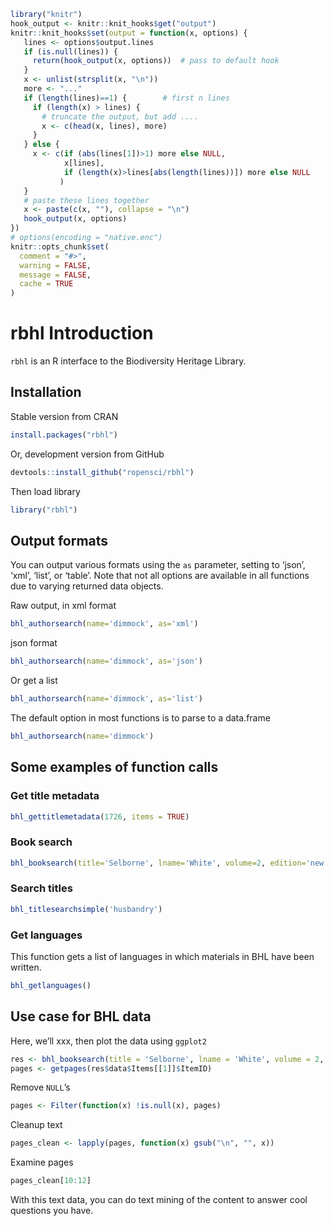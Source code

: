 <!--
%\VignetteEngine{knitr::knitr}
%\VignetteIndexEntry{rbhl vignette}
%\VignetteEncoding{UTF-8}
-->

```r
library("knitr")
hook_output <- knitr::knit_hooks$get("output")
knitr::knit_hooks$set(output = function(x, options) {
   lines <- options$output.lines
   if (is.null(lines)) {
     return(hook_output(x, options))  # pass to default hook
   }
   x <- unlist(strsplit(x, "\n"))
   more <- "..."
   if (length(lines)==1) {        # first n lines
     if (length(x) > lines) {
       # truncate the output, but add ....
       x <- c(head(x, lines), more)
     }
   } else {
     x <- c(if (abs(lines[1])>1) more else NULL,
            x[lines],
            if (length(x)>lines[abs(length(lines))]) more else NULL
           )
   }
   # paste these lines together
   x <- paste(c(x, ""), collapse = "\n")
   hook_output(x, options)
})
# options(encoding = "native.enc")
knitr::opts_chunk$set(
  comment = "#>", 
  warning = FALSE, 
  message = FALSE,
  cache = TRUE
)

```

rbhl Introduction
======

`rbhl` is an R interface to the Biodiversity Heritage Library.

## Installation

Stable version from CRAN

```r
install.packages("rbhl")
```

Or, development version from GitHub

```r
devtools::install_github("ropensci/rbhl")
```

Then load library

```r
library("rbhl")
```

## Output formats

You can output various formats using the `as` parameter, setting to 'json', 'xml', 'list', or 'table'. Note that not all options are available in all functions due to varying returned data objects.

Raw output, in xml format

```r
bhl_authorsearch(name='dimmock', as='xml')
```

json format

```r
bhl_authorsearch(name='dimmock', as='json')
```

Or get a list

```r
bhl_authorsearch(name='dimmock', as='list')
``` 

The default option in most functions is to parse to a data.frame

```r
bhl_authorsearch(name='dimmock')
``` 

## Some examples of function calls

### Get title metadata

```r
bhl_gettitlemetadata(1726, items = TRUE)
```

### Book search

```r
bhl_booksearch(title='Selborne', lname='White', volume=2, edition='new', year=1825, collectionid=4, language='eng')
```

### Search titles

```r
bhl_titlesearchsimple('husbandry')
```

### Get languages

This function gets a list of languages in which materials in BHL have been written. 

```r
bhl_getlanguages()
```

## Use case for BHL data

Here, we'll xxx, then plot the data using `ggplot2`

```r
res <- bhl_booksearch(title = 'Selborne', lname = 'White', volume = 2, edition = 'new', year = 1825, collectionid = 4, language = 'eng')
pages <- getpages(res$data$Items[[1]]$ItemID)
```

Remove `NULL`'s

```r
pages <- Filter(function(x) !is.null(x), pages)
```

Cleanup text

```r
pages_clean <- lapply(pages, function(x) gsub("\n", "", x))
```

Examine pages

```r
pages_clean[10:12]
```

With this text data, you can do text mining of the content to answer cool questions you have. 
